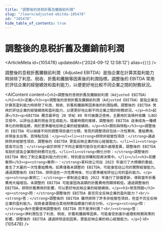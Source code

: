 ```yaml
---
title: "調整後的息税折舊及攤銷前利潤"
slug: "/learn/adjusted-ebitda-105478"
id: "105478"
hide_table_of_contents: true
---
```



# 調整後的息税折舊及攤銷前利潤

<ArticleMeta id={105478} updatedAt={'2024-09-12 12:58:12'} alias={`[]`} />
<div className='border-solid border-b border-t-0 my-4 border-[var(--ifm-color-gray-300)]' />

調整後的息税折舊攤銷前利潤（Adjusted EBITDA）是指企業在計算其盈利能力時排除了利息、税收、折舊和攤銷等因素後的利潤指標。調整後的 EBITDA 常用於評估企業的經營績效和盈利能力，以便更好地比較不同企業之間的財務狀況。

<AIContent content={`<h2>調整後的息税折舊及攤銷前利潤（Adjusted EBITDA）</h2><h3>定義</h3><p>調整後的息税折舊及攤銷前利潤（Adjusted EBITDA）是指企業在計算其盈利能力時排除了利息、税收、折舊和攤銷等因素後的利潤指標。調整後的 EBITDA 常用於評估企業的經營績效和盈利能力，以便更好地比較不同企業之間的財務狀況。</p><h3>起源</h3><p>EBITDA 概念最早在 20 世紀 80 年代被廣泛使用，主要用於高槓杆收購（LBO）交易中，以評估企業的現金流生成能力。隨着時間的推移，調整後的 EBITDA 逐漸成為一種標準化的財務指標，用於更準確地反映企業的經營績效。</p><h3>類別與特點</h3><p>調整後的 EBITDA 可以根據不同的調整項目進行分類，常見的調整項目包括一次性費用、重組費用、非現金支出等。其特點包括：</p><ul><li><strong>排除非經營性項目：</strong>通過排除非經營性項目，調整後的 EBITDA 更能反映企業的核心經營能力。</li><li><strong>提高可比性：</strong>由於排除了不同企業間可能存在的會計處理差異，調整後的 EBITDA 有助於提高企業間的財務可比性。</li><li><strong>簡化分析：</strong>調整後的 EBITDA 簡化了對企業盈利能力的分析，特別是在併購和投資決策中。</li></ul><h3>具體案例</h3><p><strong>案例一：</strong>某科技公司在 2023 年進行了大規模的重組，產生了大量的一次性重組費用。如果僅看未調整的 EBITDA，可能會低估公司的實際經營能力。通過調整後的 EBITDA，排除這些一次性費用後，可以更準確地評估公司的盈利能力。</p><p><strong>案例二：</strong>一家制造企業在 2022 年進行了設備更新，導致當年折舊費用大幅增加。未調整的 EBITDA 可能會因為高額的折舊費用而顯得較低。通過調整後的 EBITDA，排除折舊費用的影響，可以更好地反映企業的經營績效。</p><h3>常見問題</h3><p><strong>問：</strong>調整後的 EBITDA 是否完全反映企業的盈利能力？<br/><strong>答：</strong>調整後的 EBITDA 雖然排除了許多非經營性項目，但並不完全反映企業的盈利能力。投資者還需結合其他財務指標進行綜合分析。</p><p><strong>問：</strong>為什麼要使用調整後的 EBITDA 而不是淨利潤？<br/><strong>答：</strong>淨利潤包含了利息、税收、折舊和攤銷等因素，可能會受到會計處理和税務政策的影響。調整後的 EBITDA 通過排除這些因素，更能反映企業的核心經營能力。</p>`} id={105478} />
